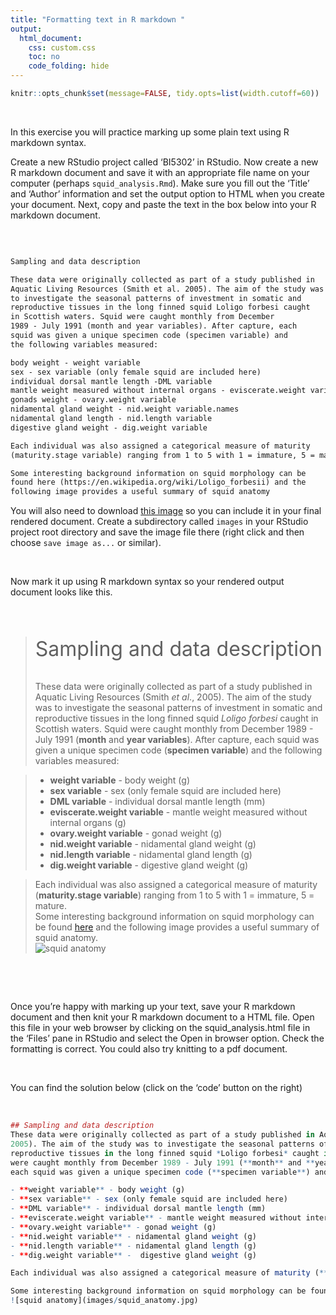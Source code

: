 ```yaml
---
title: "Formatting text in R markdown "
output:
  html_document:
    css: custom.css
    toc: no
    code_folding: hide
---
```


```r
knitr::opts_chunk$set(message=FALSE, tidy.opts=list(width.cutoff=60))
```

\  

In this exercise you will practice marking up some plain text using R markdown syntax.

Create a new RStudio project called 'BI5302' in RStudio. Now create a new R markdown document and save it with an appropriate file name on your computer (perhaps `squid_analysis.Rmd`). Make sure you fill out the 'Title' and 'Author' information and set the output option to HTML when you create your document. Next, copy and paste the text in the box below into your R markdown document.

\  

```markdown

Sampling and data description

These data were originally collected as part of a study published in  
Aquatic Living Resources (Smith et al. 2005). The aim of the study was  
to investigate the seasonal patterns of investment in somatic and  
reproductive tissues in the long finned squid Loligo forbesi caught  
in Scottish waters. Squid were caught monthly from December   
1989 - July 1991 (month and year variables). After capture, each  
squid was given a unique specimen code (specimen variable) and  
the following variables measured: 

body weight - weight variable 
sex - sex variable (only female squid are included here)
individual dorsal mantle length -DML variable 
mantle weight measured without internal organs - eviscerate.weight variable
gonads weight - ovary.weight variable 
nidamental gland weight - nid.weight variable.names
nidamental gland length - nid.length variable 
digestive gland weight - dig.weight variable

Each individual was also assigned a categorical measure of maturity  
(maturity.stage variable) ranging from 1 to 5 with 1 = immature, 5 = mature. 

Some interesting background information on squid morphology can be  
found here (https://en.wikipedia.org/wiki/Loligo_forbesii) and the  
following image provides a useful summary of squid anatomy 

```

You will also need to download [this image](images/squid_anatomy.jpg) so you can include it in your final rendered document. Create a subdirectory called `images` in your RStudio project root directory and save the image file there (right click and then choose `save image as...` or similar).

\  

Now mark it up using R markdown syntax so your rendered output document looks like this. 

\  

><p style="font-weight:400; font-size:32px">Sampling and data description</p>
These data were originally collected as part of a study published in Aquatic Living Resources (Smith *et al*., 2005). The aim of the study was to investigate the seasonal patterns of investment in somatic and reproductive tissues in the long finned squid *Loligo forbesi* caught in Scottish waters. Squid were caught monthly from December 1989 - July 1991 (**month** and **year variables**). After capture, each squid was given a unique specimen code (**specimen variable**) and the following variables measured:  
  
>- **weight variable** - body weight (g)
>- **sex variable** - sex (only female squid are included here)
>- **DML variable** - individual dorsal mantle length (mm)
>- **eviscerate.weight variable** - mantle weight measured without internal organs (g)
>- **ovary.weight variable** - gonad weight (g) 
>- **nid.weight variable** - nidamental gland weight (g)
>- **nid.length variable** - nidamental gland length (g)  
>- **dig.weight variable** -  digestive gland weight (g)  
  
>Each individual was also assigned a categorical measure of maturity (**maturity.stage variable**) ranging from 1 to 5 with 1 = immature, 5 = mature.  
Some interesting background information on squid morphology can be found [here](https://en.wikipedia.org/wiki/Loligo_forbesii) and the following image provides a useful summary of squid anatomy.  
![squid anatomy](images/squid_anatomy.jpg)

\  

\  

Once you're happy with marking up your text, save your R markdown document and then knit your R markdown document to a HTML file. Open this file in your web browser by clicking on the squid_analysis.html file in the 'Files' pane in RStudio and select the Open in browser option. Check the formatting is correct. You could also try knitting to a pdf document. 

\  

You can find the solution below (click on the 'code' button on the right)

\  

```r

## Sampling and data description
These data were originally collected as part of a study published in Aquatic Living Resources (Smith *et al*.,
2005). The aim of the study was to investigate the seasonal patterns of investment in somatic and 
reproductive tissues in the long finned squid *Loligo forbesi* caught in Scottish waters. Squid 
were caught monthly from December 1989 - July 1991 (**month** and **year variables**). After capture, 
each squid was given a unique specimen code (**specimen variable**) and the following variables measured: 

- **weight variable** - body weight (g)
- **sex variable** - sex (only female squid are included here)
- **DML variable** - individual dorsal mantle length (mm)
- **eviscerate.weight variable** - mantle weight measured without internal organs (g)
- **ovary.weight variable** - gonad weight (g) 
- **nid.weight variable** - nidamental gland weight (g)
- **nid.length variable** - nidamental gland length (g)  
- **dig.weight variable** -  digestive gland weight (g)

Each individual was also assigned a categorical measure of maturity (**maturity.stage variable**) ranging from 1 to 5 with 1 = immature, 5 = mature.  

Some interesting background information on squid morphology can be found [here](https://en.wikipedia.org/wiki/Loligo_forbesii) and the following image provides a useful summary of squid anatomy.  
![squid anatomy](images/squid_anatomy.jpg) 

```
